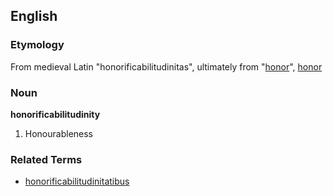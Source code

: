 ==English==
=== Etymology ===
From medieval Latin "honorificabilitudinitas", ultimately from "[[:la:honor|honor]]", [[honor]]

===Noun===
'''honorificabilitudinity'''
# Honourableness

=== Related Terms ===
*[[honorificabilitudinitatibus]]